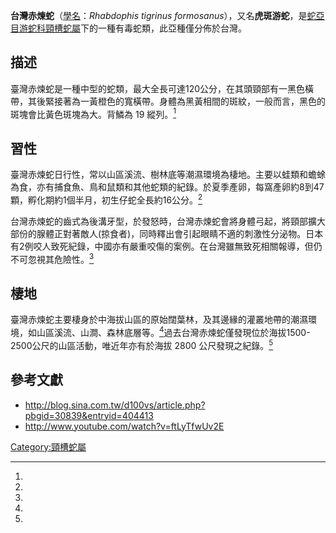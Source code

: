 {{noteTA
|1=zh-cn:爬行纲; zh-tw:爬蟲綱;
|2=zh-cn:游蛇科; zh-tw:黃頷蛇科;
}}
{{Subspeciesbox
| genus = Rhabdophis
| image =
| species = tigrinus
| subspecies= formosanus
}}

'''台灣赤煉蛇'''（[[學名|學名]]：''Rhabdophis tigrinus formosanus''），又名'''虎斑游蛇'''，是[[蛇亞目|蛇亞目]][[游蛇科|游蛇科]][[頸槽蛇屬|頸槽蛇屬]]下的一種有毒蛇類，此亞種僅分佈於台灣。

==描述==
臺灣赤煉蛇是一種中型的蛇類，最大全長可達120公分，在其頭頸部有一黑色橫帶，其後緊接著為一黃橙色的寬橫帶。身體為黑黃相間的斑紋，一般而言，黑色的斑塊會比黃色斑塊為大。背鱗為 19 縱列。<ref name="taieol-72311"/>

==習性==
臺灣赤煉蛇日行性，常以山區溪流、樹林底等潮濕環境為棲地。主要以蛙類和蟾蜍為食，亦有捕食魚、鳥和鼠類和其他蛇類的紀錄。於夏季產卵，每窩產卵約8到47顆，孵化期約1個半月，初生仔蛇全長約16公分。<ref name="taieol-72311"/>

台灣赤煉蛇的齒式為後溝牙型，於發怒時，台灣赤煉蛇會將身體弓起，將頸部擴大部份的腺體正對著敵人(掠食者)，同時釋出會引起眼睛不適的刺激性分泌物。日本有2例咬人致死紀錄，中國亦有嚴重咬傷的案例。在台灣雖無致死相關報導，但仍不可忽視其危險性。<ref name="taieol-72311"/>

==棲地==
臺灣赤煉蛇主要棲身於中海拔山區的原始闊葉林，及其邊緣的灌叢地帶的潮濕環境，如山區溪流、山澗、森林底層等。<ref name="taieol-72311"/>過去台灣赤煉蛇僅發現位於海拔1500-2500公尺的山區活動，唯近年亦有於海拔 2800 公尺發現之紀錄。<ref name="e-info-76194"/>

==參考文獻==
{{reflist|refs=
<ref name="taieol-72311">{{cite web | url=http://taieol.tw/pages/72311#1 | title=Rhabdophis tigrinus formosanus (Maki,1931) | publisher=[[臺灣生命大百科|臺灣生命大百科]] | date=2013-11-06 | accessdate=2019-01-09 | author1=王緒昂 | archive-date=2019-09-19 | archive-url=https://web.archive.org/web/20190919105115/http://taieol.tw/pages/72311#1 | dead-url=no }}</ref>
<ref name="e-info-76194">{{cite web | url=https://e-info.org.tw/node/76194 | title=台灣赤煉蛇現蹤2800餘公尺郡大山 破台灣現有紀錄 | publisher=[[環境資訊中心|環境資訊中心]] | date=2012-02-19 | accessdate=2019-01-14 | author1=賴溫狠 | archive-date=2019-09-23 | archive-url=https://web.archive.org/web/20190923220721/https://e-info.org.tw/node/76194 | dead-url=no }}</ref>
}}
*http://blog.sina.com.tw/d100vs/article.php?pbgid=30839&entryid=404413 {{Wayback|url=http://blog.sina.com.tw/d100vs/article.php?pbgid=30839&entryid=404413 |date=20200218054209 }}
*http://www.youtube.com/watch?v=ftLyTfwUv2E {{Wayback|url=http://www.youtube.com/watch?v=ftLyTfwUv2E |date=20210420234638 }}
{{Taxonbar|from=Q10915703}}

[[Category:頸槽蛇屬|Category:頸槽蛇屬]]